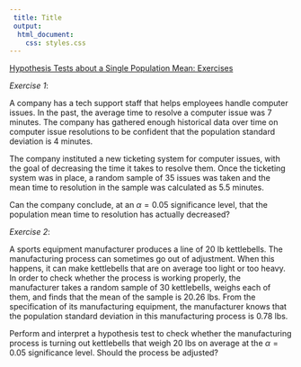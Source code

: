 ```yaml
---
 title: Title
 output:
  html_document:
    css: styles.css
---
```


[Hypothesis Tests about a Single Population Mean: Exercises]{.underline}

*Exercise 1*:

A company has a tech support staff that helps employees handle computer
issues. In the past, the average time to resolve a computer issue was 7
minutes. The company has gathered enough historical data over time on
computer issue resolutions to be confident that the population standard
deviation is 4 minutes.

The company instituted a new ticketing system for computer issues, with
the goal of decreasing the time it takes to resolve them. Once the
ticketing system was in place, a random sample of 35 issues was taken
and the mean time to resolution in the sample was calculated as 5.5
minutes.

Can the company conclude, at an $\alpha = 0.05$ significance level, that
the population mean time to resolution has actually decreased?

*Exercise 2*:

A sports equipment manufacturer produces a line of 20 lb kettlebells.
The manufacturing process can sometimes go out of adjustment. When this
happens, it can make kettlebells that are on average too light or too
heavy. In order to check whether the process is working properly, the
manufacturer takes a random sample of 30 kettlebells, weighs each of
them, and finds that the mean of the sample is 20.26 lbs. From the
specification of its manufacturing equipment, the manufacturer knows
that the population standard deviation in this manufacturing process is
0.78 lbs.

Perform and interpret a hypothesis test to check whether the
manufacturing process is turning out kettlebells that weigh 20 lbs on
average at the $\alpha = 0.05$ significance level. Should the process be
adjusted?
